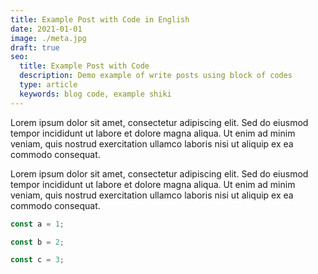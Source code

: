 ```yaml
---
title: Example Post with Code in English
date: 2021-01-01
image: ./meta.jpg
draft: true
seo:
  title: Example Post with Code
  description: Demo example of write posts using block of codes
  type: article
  keywords: blog code, example shiki
---
```


Lorem ipsum dolor sit amet, consectetur adipiscing elit. Sed do eiusmod tempor incididunt ut labore et dolore magna aliqua. Ut enim ad minim veniam, quis nostrud exercitation ullamco laboris nisi ut aliquip ex ea commodo consequat.

Lorem ipsum dolor sit amet, consectetur adipiscing elit. Sed do eiusmod tempor incididunt ut labore et dolore magna aliqua. Ut enim ad minim veniam, quis nostrud exercitation ullamco laboris nisi ut aliquip ex ea commodo consequat.

```ts
const a = 1;
```

```ts
const b = 2;
```

```ts
const c = 3;
```

